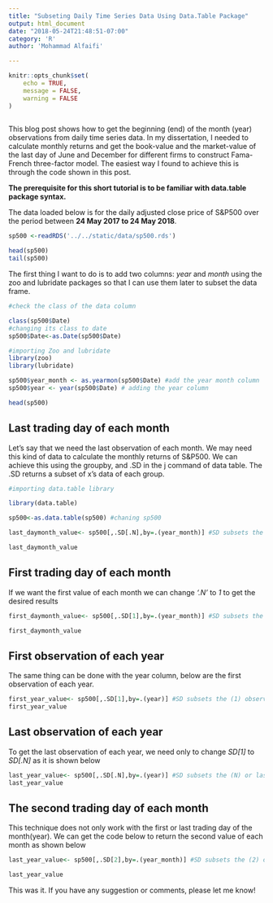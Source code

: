 ```yaml
---
title: "Subseting Daily Time Series Data Using Data.Table Package"
output: html_document
date: "2018-05-24T21:48:51-07:00"
category: 'R'
author: 'Mohammad Alfaifi'

---
```


```r
knitr::opts_chunk$set(
	echo = TRUE,
	message = FALSE,
	warning = FALSE
)
 
```


This blog post shows how to get the beginning (end) of the month (year) observations from daily time series data.  In my dissertation, I needed to calculate monthly returns and get the book-value and the market-value of the last day of June and December for different firms to construct Fama-French three-factor model. The easiest way I found to achieve this is through the code shown in this post. 

**The prerequisite for this short tutorial is to be familiar with data.table package syntax.**

The data loaded below is for the daily adjusted close price of S&P500 over the period between **24 May 2017 to 24 May 2018**. 
 

```r


sp500 <-readRDS('../../static/data/sp500.rds')
```

```r

head(sp500)
tail(sp500)
```


The first thing I want to do is to add two columns:  *year* and  *month*  using the zoo and lubridate packages so that I can use them later to subset the data frame. 

```r
#check the class of the data column

class(sp500$Date)
#changing its class to date
sp500$Date<-as.Date(sp500$Date)

#importing Zoo and lubridate
library(zoo)
library(lubridate)

sp500$year_month <- as.yearmon(sp500$Date) #add the year month column
sp500$year <- year(sp500$Date) # adding the year column

head(sp500)

```

## Last trading day of each month

Let's say that we need the last observation of each month. We may need this kind of data to calculate  the monthly returns of S&P500. We can achieve this using the groupby, and .SD in the j command of data table. The .SD returns a subset of x's data of each group. 

```r
#importing data.table library

library(data.table)

sp500<-as.data.table(sp500) #chaning sp500

last_daymonth_value<- sp500[,.SD[.N],by=.(year_month)] #SD subsets the (.N) or last observation of each month

last_daymonth_value
```

## First trading day of each month

If we want the first value of each month we can change *'.N'* to *1* to get the desired results

```r

first_daymonth_value<- sp500[,.SD[1],by=.(year_month)] #SD subsets the (1) observation of each month

first_daymonth_value

```

## First observation of each year

The same thing can be done with the year column, below are the first observation of each year. 

```r

first_year_value<- sp500[,.SD[1],by=.(year)] #SD subsets the (1) observation of each year
first_year_value
```

## Last observation of each year

To get the last observation of each year, we need only to change *SD[1]* to *SD[.N]* as it is shown below

```r

last_year_value<- sp500[,.SD[.N],by=.(year)] #SD subsets the (N) or last observation of each year
last_year_value
```
## The second trading day of each month


This technique does not only work with the first  or last trading day of the month(year).  We can get the code below to return the second value of each month as shown below

```r

last_year_value<- sp500[,.SD[2],by=.(year_month)] #SD subsets the (2) observation of each month

last_year_value
```




This was it. If you have any suggestion or comments, please let me know! 